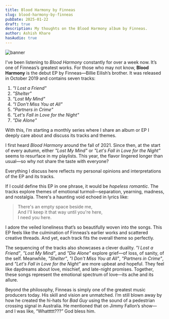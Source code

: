 ```yaml
---
title: Blood Harmony by Finneas
slug: blood-harmony-by-finneas
pubDate: 2025-01-22
draft: true
description: My thoughts on the Blood Harmony album by Finneas.
author: Ashish Khare
hasAudio: true
---
```


![banner](./assets/blood-harmony-by-finneas/banner.webp)

I've been listening to _Blood Harmony_ constantly for over a week now. It’s one of Finneas’s greatest works. For those who may not know, **Blood Harmony** is the debut EP by Finneas—Billie Eilish’s brother. It was released in October 2019 and contains seven tracks:

1. _"I Lost a Friend"_
2. _"Shelter"_
3. _"Lost My Mind"_
4. _"I Don't Miss You at All"_
5. _"Partners in Crime"_
6. _"Let's Fall in Love for the Night"_
7. _"Die Alone"_

With this, I’m starting a monthly series where I share an album or EP I deeply care about and discuss its tracks and themes.

I first heard _Blood Harmony_ around the fall of 2021. Since then, at the start of every autumn, either _"Lost My Mind"_ or _"Let's Fall in Love for the Night"_ seems to resurface in my playlists. This year, the flavor lingered longer than usual—so why not share the taste with everyone?

Everything I discuss here reflects my personal opinions and interpretations of the EP and its tracks.

If I could define this EP in one phrase, it would be _hopeless romantic_. The tracks explore themes of emotional turmoil—separation, yearning, madness, and nostalgia. There's a haunting void echoed in lyrics like:

> There's an empty space beside me,  
> And I'll keep it that way until you're here,  
> I need you here.

I adore the veiled loneliness that’s so beautifully woven into the songs. This EP feels like the culmination of Finneas’s earlier works and scattered creative threads. And yet, each track fits the overall theme so perfectly.

The sequencing of the tracks also showcases a clever duality. _"I Lost a Friend"_, _"Lost My Mind"_, and _"Die Alone"_ explore grief—of loss, of sanity, of the self. Meanwhile, _"Shelter"_, _"I Don't Miss You at All"_, _"Partners in Crime"_, and _"Let's Fall in Love for the Night"_ are more upbeat and hopeful. They feel like daydreams about love, mischief, and late-night promises. Together, these songs represent the emotional spectrum of love—its ache and its allure.

Beyond the philosophy, Finneas is simply one of the greatest music producers today. His skill and vision are unmatched. I’m still blown away by how he created the hi-hats for _Bad Guy_ using the sound of a pedestrian crossing signal in Australia. He mentioned that on Jimmy Fallon’s show—and I was like, “Whattttt???” God bless him.
